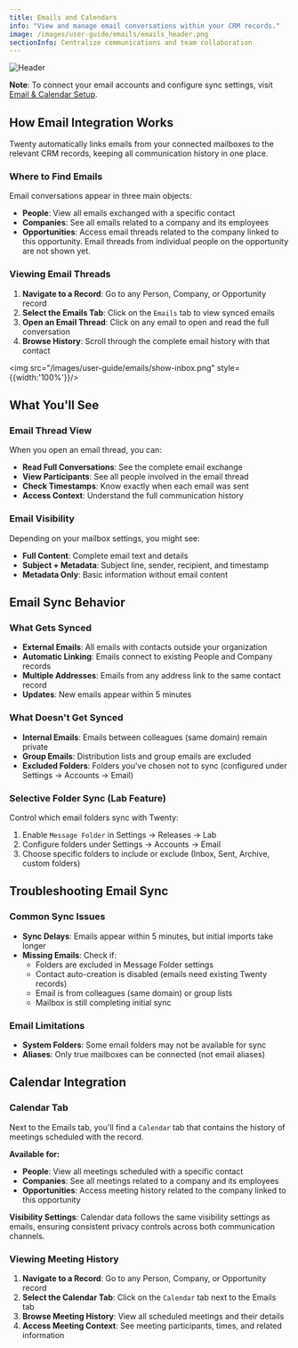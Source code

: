 ```yaml
---
title: Emails and Calendars
info: "View and manage email conversations within your CRM records."
image: /images/user-guide/emails/emails_header.png
sectionInfo: Centralize communications and team collaboration
---
```

<Frame>
  <img src="/images/user-guide/emails/emails_header.png" alt="Header" />
</Frame>

**Note**: To connect your email accounts and configure sync settings, visit [Email & Calendar Setup](/user-guide/settings/email-calendar-setup).

## How Email Integration Works

Twenty automatically links emails from your connected mailboxes to the relevant CRM records, keeping all communication history in one place.

### Where to Find Emails

Email conversations appear in three main objects:

- **People**: View all emails exchanged with a specific contact
- **Companies**: See all emails related to a company and its employees  
- **Opportunities**: Access email threads related to the company linked to this opportunity. Email threads from individual people on the opportunity are not shown yet.

### Viewing Email Threads

1. **Navigate to a Record**: Go to any Person, Company, or Opportunity record
2. **Select the Emails Tab**: Click on the `Emails` tab to view synced emails
3. **Open an Email Thread**: Click on any email to open and read the full conversation
4. **Browse History**: Scroll through the complete email history with that contact

<img src="/images/user-guide/emails/show-inbox.png" style={{width:'100%'}}/>

## What You'll See

### Email Thread View
When you open an email thread, you can:
- **Read Full Conversations**: See the complete email exchange
- **View Participants**: See all people involved in the email thread
- **Check Timestamps**: Know exactly when each email was sent
- **Access Context**: Understand the full communication history

### Email Visibility
Depending on your mailbox settings, you might see:
- **Full Content**: Complete email text and details
- **Subject + Metadata**: Subject line, sender, recipient, and timestamp
- **Metadata Only**: Basic information without email content

## Email Sync Behavior

### What Gets Synced
- **External Emails**: All emails with contacts outside your organization
- **Automatic Linking**: Emails connect to existing People and Company records
- **Multiple Addresses**: Emails from any address link to the same contact record
- **Updates**: New emails appear within 5 minutes

### What Doesn't Get Synced
- **Internal Emails**: Emails between colleagues (same domain) remain private
- **Group Emails**: Distribution lists and group emails are excluded
- **Excluded Folders**: Folders you've chosen not to sync (configured under Settings → Accounts → Email)

### Selective Folder Sync (Lab Feature)
Control which email folders sync with Twenty:
1. Enable `Message Folder` in Settings → Releases → Lab
2. Configure folders under Settings → Accounts → Email
3. Choose specific folders to include or exclude (Inbox, Sent, Archive, custom folders)


## Troubleshooting Email Sync

### Common Sync Issues
- **Sync Delays**: Emails appear within 5 minutes, but initial imports take longer
- **Missing Emails**: Check if:
  - Folders are excluded in Message Folder settings
  - Contact auto-creation is disabled (emails need existing Twenty records)
  - Email is from colleagues (same domain) or group lists
  - Mailbox is still completing initial sync

### Email Limitations
- **System Folders**: Some email folders may not be available for sync
- **Aliases**: Only true mailboxes can be connected (not email aliases)


## Calendar Integration

### Calendar Tab
Next to the Emails tab, you'll find a `Calendar` tab that contains the history of meetings scheduled with the record.

**Available for:**
- **People**: View all meetings scheduled with a specific contact
- **Companies**: See all meetings related to a company and its employees
- **Opportunities**: Access meeting history related to the company linked to this opportunity

**Visibility Settings**: Calendar data follows the same visibility settings as emails, ensuring consistent privacy controls across both communication channels.

### Viewing Meeting History
1. **Navigate to a Record**: Go to any Person, Company, or Opportunity record
2. **Select the Calendar Tab**: Click on the `Calendar` tab next to the Emails tab
3. **Browse Meeting History**: View all scheduled meetings and their details
4. **Access Meeting Context**: See meeting participants, times, and related information



